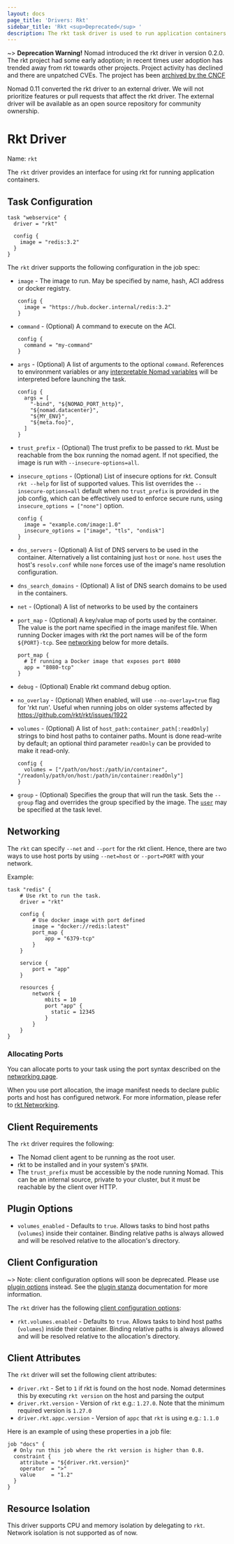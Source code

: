 ```yaml
---
layout: docs
page_title: 'Drivers: Rkt'
sidebar_title: 'Rkt <sup>Deprecated</sup> '
description: The rkt task driver is used to run application containers using rkt.
---
```


~> **Deprecation Warning!**
Nomad introduced the rkt driver in version 0.2.0. The rkt project had some
early adoption; in recent times user adoption has trended away from rkt towards
other projects. Project activity has declined and there are unpatched CVEs.
The project has been [archived by the CNCF](https://github.com/rkt/rkt/issues/4004#issuecomment-507358362)

Nomad 0.11 converted the rkt driver to an external driver. We will not prioritize features
or pull requests that affect the rkt driver. The external driver will be available as an open source
repository for community ownership.

# Rkt Driver

Name: `rkt`

The `rkt` driver provides an interface for using rkt for running
application containers.

## Task Configuration

```hcl
task "webservice" {
  driver = "rkt"

  config {
    image = "redis:3.2"
  }
}
```

The `rkt` driver supports the following configuration in the job spec:

- `image` - The image to run. May be specified by name, hash, ACI address
  or docker registry.

  ```hcl
  config {
    image = "https://hub.docker.internal/redis:3.2"
  }
  ```

- `command` - (Optional) A command to execute on the ACI.

  ```hcl
  config {
    command = "my-command"
  }
  ```

- `args` - (Optional) A list of arguments to the optional `command`. References
  to environment variables or any [interpretable Nomad
  variables](/docs/runtime/interpolation) will be interpreted before
  launching the task.

  ```hcl
  config {
    args = [
      "-bind", "${NOMAD_PORT_http}",
      "${nomad.datacenter}",
      "${MY_ENV}",
      "${meta.foo}",
    ]
  }
  ```

- `trust_prefix` - (Optional) The trust prefix to be passed to rkt. Must be
  reachable from the box running the nomad agent. If not specified, the image is
  run with `--insecure-options=all`.

- `insecure_options` - (Optional) List of insecure options for rkt. Consult `rkt --help`
  for list of supported values. This list overrides the `--insecure-options=all` default when
  no `trust_prefix` is provided in the job config, which can be effectively used to enforce
  secure runs, using `insecure_options = ["none"]` option.

  ```hcl
  config {
    image = "example.com/image:1.0"
    insecure_options = ["image", "tls", "ondisk"]
  }
  ```

- `dns_servers` - (Optional) A list of DNS servers to be used in the container.
  Alternatively a list containing just `host` or `none`. `host` uses the host's
  `resolv.conf` while `none` forces use of the image's name resolution configuration.

- `dns_search_domains` - (Optional) A list of DNS search domains to be used in
  the containers.

- `net` - (Optional) A list of networks to be used by the containers

- `port_map` - (Optional) A key/value map of ports used by the container. The
  value is the port name specified in the image manifest file. When running
  Docker images with rkt the port names will be of the form `${PORT}-tcp`. See
  [networking](#networking) below for more details.

  ```hcl
  port_map {
    # If running a Docker image that exposes port 8080
    app = "8080-tcp"
  }
  ```

* `debug` - (Optional) Enable rkt command debug option.

* `no_overlay` - (Optional) When enabled, will use `--no-overlay=true` flag for 'rkt run'.
  Useful when running jobs on older systems affected by https://github.com/rkt/rkt/issues/1922

* `volumes` - (Optional) A list of `host_path:container_path[:readOnly]` strings to bind
  host paths to container paths.
  Mount is done read-write by default; an optional third parameter `readOnly` can be provided
  to make it read-only.

  ```hcl
  config {
    volumes = ["/path/on/host:/path/in/container", "/readonly/path/on/host:/path/in/container:readOnly"]
  }
  ```

* `group` - (Optional) Specifies the group that will run the task. Sets the
  `--group` flag and overrides the group specified by the image. The
  [`user`][user] may be specified at the task level.

## Networking

The `rkt` can specify `--net` and `--port` for the rkt client. Hence, there are two ways to use host ports by
using `--net=host` or `--port=PORT` with your network.

Example:

```hcl
task "redis" {
	# Use rkt to run the task.
	driver = "rkt"

	config {
		# Use docker image with port defined
		image = "docker://redis:latest"
		port_map {
			app = "6379-tcp"
		}
	}

	service {
		port = "app"
	}

	resources {
		network {
			mbits = 10
			port "app" {
			  static = 12345
			}
		}
	}
}
```

### Allocating Ports

You can allocate ports to your task using the port syntax described on the
[networking page](/docs/job-specification/network).

When you use port allocation, the image manifest needs to declare public ports and host has configured network.
For more information, please refer to [rkt Networking](https://coreos.com/rkt/docs/latest/networking/overview).

## Client Requirements

The `rkt` driver requires the following:

- The Nomad client agent to be running as the root user.
- rkt to be installed and in your system's `$PATH`.
- The `trust_prefix` must be accessible by the node running Nomad. This can be an
  internal source, private to your cluster, but it must be reachable by the client
  over HTTP.

## Plugin Options

- `volumes_enabled` - Defaults to `true`. Allows tasks to bind host paths
  (`volumes`) inside their container. Binding relative paths is always allowed
  and will be resolved relative to the allocation's directory.

## Client Configuration

~> Note: client configuration options will soon be deprecated. Please use [plugin options][plugin-options] instead. See the [plugin stanza][plugin-stanza] documentation for more information.

The `rkt` driver has the following [client configuration
options](/docs/configuration/client#options):

- `rkt.volumes.enabled` - Defaults to `true`. Allows tasks to bind host paths
  (`volumes`) inside their container. Binding relative paths is always allowed
  and will be resolved relative to the allocation's directory.

## Client Attributes

The `rkt` driver will set the following client attributes:

- `driver.rkt` - Set to `1` if rkt is found on the host node. Nomad determines
  this by executing `rkt version` on the host and parsing the output
- `driver.rkt.version` - Version of `rkt` e.g.: `1.27.0`. Note that the minimum required
  version is `1.27.0`
- `driver.rkt.appc.version` - Version of `appc` that `rkt` is using e.g.: `1.1.0`

Here is an example of using these properties in a job file:

```hcl
job "docs" {
  # Only run this job where the rkt version is higher than 0.8.
  constraint {
    attribute = "${driver.rkt.version}"
    operator  = ">"
    value     = "1.2"
  }
}
```

## Resource Isolation

This driver supports CPU and memory isolation by delegating to `rkt`. Network
isolation is not supported as of now.

[user]: /docs/job-specification/task#user
[plugin-options]: #plugin-options
[plugin-stanza]: /docs/configuration/plugin
